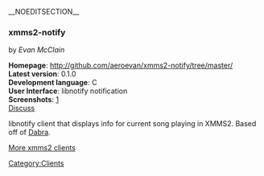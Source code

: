 __NOEDITSECTION__
===xmms2-notify===
by ''Evan McClain''

'''Homepage''': http://github.com/aeroevan/xmms2-notify/tree/master/<br />
'''Latest version''': 0.1.0<br />
'''Development language''': C<br />
'''User Interface''': libnotify notification<br />
'''Screenshots''': [http://www.prism.gatech.edu/~gtg031s/files/xmms2-notify.png]<br />
[[Talk:Client:xmms2-notify | Discuss]]

libnotify client that displays info for current song playing in XMMS2. Based off of [[Client:Dabra | Dabra]].

[[Clients | More xmms2 clients]]

[[Category:Clients]]